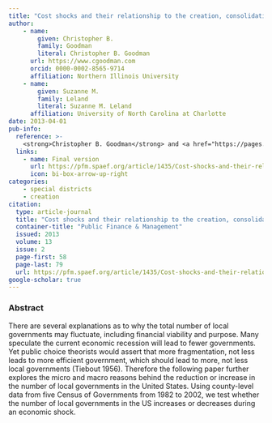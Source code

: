 ```yaml
---
title: "Cost shocks and their relationship to the creation, consolidation and dissolution of US local governments"
author: 
    - name: 
        given: Christopher B.
        family: Goodman
        literal: Christopher B. Goodman
      url: https://www.cgoodman.com
      orcid: 0000-0002-8565-9714
      affiliation: Northern Illinois University
    - name: 
        given: Suzanne M.
        family: Leland
        literal: Suzanne M. Leland
      affiliation: University of North Carolina at Charlotte
date: 2013-04-01
pub-info:
  reference: >-
    <strong>Christopher B. Goodman</strong> and <a href="https://pages.charlotte.edu/suzanne-leland/">Suzanne M. Leland</a>. (2013). “Cost shocks and their relationship to the creation, consolidation and dissolution of US local governments,” <em>Public Finance & Management</em> 13 (2): 58-79
  links:
    - name: Final version
      url: https://pfm.spaef.org/article/1435/Cost-shocks-and-their-relationship-to-the-creation-consolidation-and-dissolution-of-US-local-governments
      icon: bi-box-arrow-up-right
categories:
    - special districts
    - creation
citation:
  type: article-journal
  title: "Cost shocks and their relationship to the creation, consolidation and dissolution of US local governments"
  container-title: "Public Finance & Management"
  issued: 2013
  volume: 13
  issue: 2
  page-first: 58
  page-last: 79
  url: https://pfm.spaef.org/article/1435/Cost-shocks-and-their-relationship-to-the-creation-consolidation-and-dissolution-of-US-local-governments
google-scholar: true
---
```


### Abstract
There are several explanations as to why the total number of local governments may fluctuate, including financial viability and purpose. Many speculate the current economic recession will lead to fewer governments. Yet public choice theorists would assert that more fragmentation, not less leads to more efficient government, which should lead to more, not less local governments (Tiebout 1956). Therefore the following paper further explores the micro and macro reasons behind the reduction or increase in the number of local governments in the United States. Using county-level data from five Census of Governments from 1982 to 2002, we test whether the number of local governments in the US increases or decreases during an economic shock.